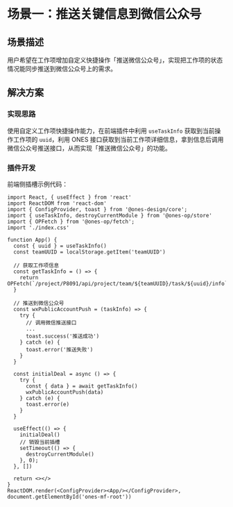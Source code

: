 # 场景一：推送关键信息到微信公众号

## 场景描述

用户希望在工作项增加自定义快捷操作「推送微信公众号」，实现把工作项的状态情况能同步推送到微信公众号上的需求。

## 解决方案

### 实现思路

使用自定义工作项快捷操作能力，在前端插件中利用 `useTaskInfo` 获取到当前操作工作项的 `uuid`，利用 ONES 接口获取到当前工作项详细信息，拿到信息后调用微信公众号推送接口，从而实现「推送微信公众号」的功能。

### 插件开发

前端侧插槽示例代码：

```tsx
import React, { useEffect } from 'react'
import ReactDOM from 'react-dom'
import { ConfigProvider, toast } from '@ones-design/core';
import { useTaskInfo, destroyCurrentModule } from '@ones-op/store'
import { OPFetch } from '@ones-op/fetch';
import './index.css'

function App() {
  const { uuid } = useTaskInfo()
  const teamUUID = localStorage.getItem('teamUUID')

  // 获取工作项信息
  const getTaskInfo = () => {
    return OPFetch(`/project/P8091/api/project/team/${teamUUID}/task/${uuid}/info`)
  }

  // 推送到微信公众号
  const wxPublicAccountPush = (taskInfo) => {
    try {
      // 调用微信推送接口
      ...
      toast.success('推送成功')
    } catch (e) {
      toast.error('推送失败')
    }
  }

  const initialDeal = async () => {
    try {
      const { data } = await getTaskInfo()
      wxPublicAccountPush(data)
    } catch (e) {
      toast.error(e)
    }
  }

  useEffect(() => {
    initialDeal()
    // 销毁当前插槽
    setTimeout(() => {
      destroyCurrentModule()
    }, 0);
  }, [])

  return <></>
}
ReactDOM.render(<ConfigProvider><App/></ConfigProvider>, document.getElementById('ones-mf-root'))
```
